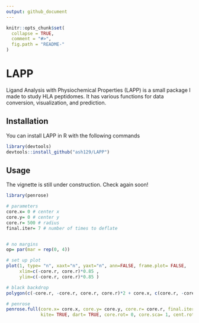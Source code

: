 ```yaml
---
output: github_document
---
```


<!-- README.md is generated from README.Rmd. Please edit that file -->

```r
knitr::opts_chunk$set(
  collapse = TRUE,
  comment = "#>",
  fig.path = "README-"
)
```

# LAPP

Ligand Analysis with Physiochemical Properties (LAPP) is a small package I made to study HLA peptidomes. It has various functions for data conversion, visualization, and prediction. 

## Installation

You can install LAPP in R with the following commands

```r
library(devtools)
devtools::install_github("ash129/LAPP")
```

## Usage

The vignette is still under construction. Check again soon!

```r
library(penrose)

# parameters
core.x= 0 # center x
core.y= 0 # center y
core.r= 500 # radius
final.iter= 7 # number of times to deflate


# no margins
op= par(mar = rep(0, 4))

# set up plot
plot(1, type= "n", xaxt="n", yaxt="n", ann=FALSE, frame.plot= FALSE, 
     xlim=c(-core.r, core.r)*0.85 , 
     ylim=c(-core.r, core.r)*0.85 )

# black backdrop
polygon(c(-core.r, -core.r, core.r, core.r)*2 + core.x, c(core.r, -core.r, -core.r, core.r)*2 + core.y, col= "black")

# penrose
penrose.full(core.x= core.x, core.y= core.y, core.r= core.r, final.iter= final.iter, 
             kite= TRUE, dart= TRUE, core.rot= 0, core.sca= 1, cent.rot= 0, cent.sca= 1)

```
